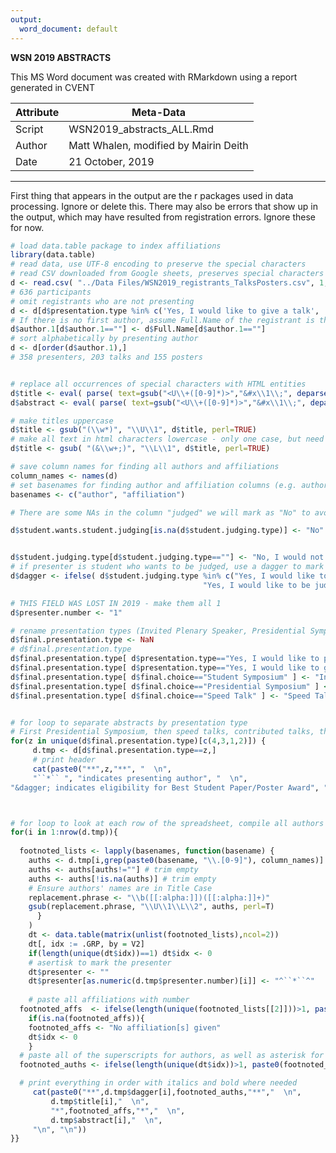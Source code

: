```yaml
---
output:
  word_document: default
---
```


**WSN 2019 ABSTRACTS**

This MS Word document was  created with RMarkdown using a report generated in CVENT


 Attribute     | Meta-Data
---------------|-------------------------------------------|
 Script        | WSN2019_abstracts_ALL.Rmd                 |
 Author        | Matt Whalen, modified by Mairin Deith     |
 Date          | 21 October, 2019                          |


***

First thing that appears in the output are the r packages used in data processing. Ignore or delete this.
There may also be errors that show up in the output, which may have resulted from registration errors. Ignore these for now.


```r
# load data.table package to index affiliations
library(data.table)
# read data, use UTF-8 encoding to preserve the special characters
# read CSV downloaded from Google sheets, preserves special characters in UTF-8
d <- read.csv( "../Data Files/WSN2019_registrants_TalksPosters.csv", 1, encoding="UTF-8", stringsAsFactors=F )
# 636 participants
# omit registrants who are not presenting
d <- d[d$presentation.type %in% c('Yes, I would like to give a talk', 'Yes, I would like to present a poster'), ]
# If there is no first author, assume Full.Name of the registrant is the first author
d$author.1[d$author.1==""] <- d$Full.Name[d$author.1==""]
# sort alphabetically by presenting author
d <- d[order(d$author.1),]
# 358 presenters, 203 talks and 155 posters


# replace all occurrences of special characters with HTML entities
d$title <- eval( parse( text=gsub("<U\\+([0-9]*)>","&#x\\1\\;", deparse(d$title)) ))
d$abstract <- eval( parse( text=gsub("<U\\+([0-9]*)>","&#x\\1\\;", deparse(d$abstract)) )) 

# make titles uppercase
d$title <- gsub("(\\w*)", "\\U\\1", d$title, perl=TRUE)
# make all text in html characters lowercase - only one case, but need a better solution to all us to ignore html characters when making things uppercase
d$title <- gsub( "(&\\w+;)", "\\L\\1", d$title, perl=TRUE)

# save column names for finding all authors and affiliations
column_names <- names(d)
# set basenames for finding author and affiliation columns (e.g. author.1, affiliation.15)
basenames <- c("author", "affiliation")

# There are some NAs in the column "judged" we will mark as "No" to avoid problems with logical statements in for loop below

d$student.wants.student.judging[is.na(d$student.judging.type)] <- "No"


d$student.judging.type[d$student.judging.type==""] <- "No, I would not like my work to be judged/am not presenting"
# if presenter is student who wants to be judged, use a dagger to mark their name
d$dagger <- ifelse( d$student.judging.type %in% c("Yes, I would like to be judged in the GRADUATE STUDENT category",
                                           "Yes, I would like to be judged in the UNDERGRADUATE STUDENT category"), "&dagger;", "" )

# THIS FIELD WAS LOST IN 2019 - make them all 1
d$presenter.number <- "1"

# rename presentation types (Invited Plenary Speaker, Presidential Symposium, Student Symposium, Contributed Talks, Contributed Posters
d$final.presentation.type <- NaN
# d$final.presentation.type
d$final.presentation.type[ d$presentation.type=="Yes, I would like to present a poster" ] <- "Contributed Posters"
d$final.presentation.type[ d$presentation.type=="Yes, I would like to give a talk" ] <- "Contributed Talks"
d$final.presentation.type[ d$final.choice=="Student Symposium" ] <- "Invited Symposium Speakers"
d$final.presentation.type[ d$final.choice=="Presidential Symposium" ] <- "Presidential Symposium"
d$final.presentation.type[ d$final.choice=="Speed Talk" ] <- "Speed Talk"


# for loop to separate abstracts by presentation type
# First Presidential Symposium, then speed talks, contributed talks, then posters
for(z in unique(d$final.presentation.type)[c(4,3,1,2)]) {
     d.tmp <- d[d$final.presentation.type==z,]
     # print header
     cat(paste0("**",z,"**", "  \n",
     "``*`` ", "indicates presenting author", "  \n",
"&dagger; indicates eligibility for Best Student Paper/Poster Award", "  \n","\n"))



# for loop to look at each row of the spreadsheet, compile all authors and match with their affiliations, make affiliation footnotes, and concatenate and print the abstract
for(i in 1:nrow(d.tmp)){
     
  footnoted_lists <- lapply(basenames, function(basename) {
    auths <- d.tmp[i,grep(paste0(basename, "\\.[0-9]"), column_names)]
    auths <- auths[auths!=""] # trim empty
    auths <- auths[!is.na(auths)] # trim empty
    # Ensure authors' names are in Title Case
    replacement.phrase <- "\\b([[:alpha:]])([[:alpha:]]+)"
    gsub(replacement.phrase, "\\U\\1\\L\\2", auths, perl=T)
      }
    )
    dt <- data.table(matrix(unlist(footnoted_lists),ncol=2))
    dt[, idx := .GRP, by = V2]
    if(length(unique(dt$idx))==1) dt$idx <- 0
    # asertisk to mark the presenter
    dt$presenter <- ""
    dt$presenter[as.numeric(d.tmp$presenter.number)[i]] <- "^``*``^"
     
    # paste all affiliations with number
  footnoted_affs  <- ifelse(length(unique(footnoted_lists[[2]]))>1, paste0(1:length(unique(footnoted_lists[[2]]))," - ", unique(footnoted_lists[[2]]), collapse=", "), unique(footnoted_lists[[2]]))
    if(is.na(footnoted_affs)){
    footnoted_affs <- "No affiliation[s] given"
    dt$idx <- 0
    }
  # paste all of the superscripts for authors, as well as asterisk for presenter
  footnoted_auths <- ifelse(length(unique(dt$idx))>1, paste0(footnoted_lists[[1]], " ^",dt$idx, "^", dt$presenter, collapse=", "), paste0(footnoted_lists[[1]], dt$presenter,collapse=", "))

  # print everything in order with italics and bold where needed
     cat(paste0("**",d.tmp$dagger[i],footnoted_auths,"**","  \n",
         d.tmp$title[i],"  \n",
         "*",footnoted_affs,"*","  \n",
         d.tmp$abstract[i],"  \n", 
     "\n", "\n"))
}}
```

